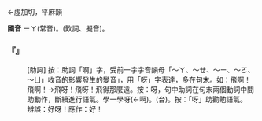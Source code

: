 
=={{ruby|呀|ㄧㄚ}}==

←虛加切，平麻韻{{ruby|＝|ㄧㄚ}}

'''國音''' <rt>ㄧㄚ</rt>{{ruby|←|ㄧㄚ}}(常音)。(歎詞、擬音)。

    

==='''『{{ruby|呀|ㄧㄚ}}』'''===
: [助詞] 按：助詞「啊」字，受前一字字音韻母「～ㄚ、～ㄝ、～ㄧ、～ㄛ、～ㄩ」收音的影響發生的變音{{ruby|「|ㄧㄚ}}」，用「呀」字表達，多在句末。如：飛啊！飛啊！→飛呀！飛呀！飛得那麼遠。按：呀，句中助詞在句末兩個動詞中間助動作，斷續進行語氣。學一學呀(←啊)。(台){{ruby|學|ㄜㆷ ͘}}{{ruby|看|ㄎㄨㆩ˪}}{{ruby|覓|ㆠㄞ˫/ㄇㄞ˫}}{{ruby|咧|ㄌㆤ˪}}。按：「呀」助勸勉語氣。
:辨誤：好呀！應作：好{{ruby|哇|ㄨㄚ}}！
:
    
